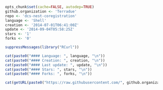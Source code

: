 ```r
opts_chunk$set(cache=FALSE, autodep=TRUE)
github.organization <- 'Terradue'
repo <- 'dcs-nest-coregistration'
language <- 'Shell'
creation <- '2014-07-01T06:41:00Z'
update <- '2014-09-04T05:58:25Z'
stars <- '1'
forks <- '0'
```
```r

suppressMessages(library("RCurl"))

cat(paste0("#### Language: ", language, "\n"))
cat(paste0("#### Creation: ", creation, "\n"))
cat(paste0("#### Last update: ", update, "\n"))
cat(paste0("#### Stars: ", stars, "\n"))
cat(paste0("#### Forks: ", forks, "\n"))

cat(getURL(paste0("https://raw.githubusercontent.com/", github.organization, "/", repo, "/master/README.md")))
```

